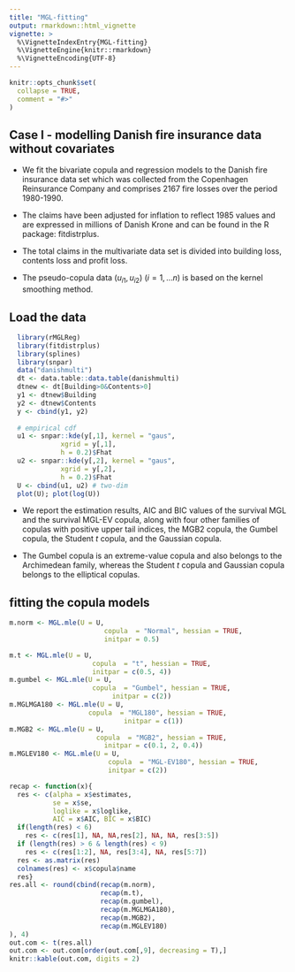 ```yaml
---
title: "MGL-fitting"
output: rmarkdown::html_vignette
vignette: >
  %\VignetteIndexEntry{MGL-fitting}
  %\VignetteEngine{knitr::rmarkdown}
  %\VignetteEncoding{UTF-8}
---
```


```r
knitr::opts_chunk$set(
  collapse = TRUE,
  comment = "#>"
)
```


## Case I - modelling Danish fire insurance data without covariates

- We fit the bivariate copula and  regression models to 
the Danish fire insurance data set which was
collected from the Copenhagen Reinsurance Company and comprises 2167 fire losses over the period 1980-1990.

- The claims have been adjusted for inflation to reflect 1985 values and are expressed in millions of Danish Krone and can be found in the R package: fitdistrplus.

- The total claims in the multivariate data set is divided into  building loss, contents loss and  profit loss.

- The pseudo-copula data $(u_{i1}, u_{i2})$ ($i=1,...n$) is based on the kernel smoothing method.


## Load the data


```r
  library(rMGLReg)
  library(fitdistrplus)
  library(splines)
  library(snpar)
  data("danishmulti")
  dt <- data.table::data.table(danishmulti)
  dtnew <- dt[Building>0&Contents>0]
  y1 <- dtnew$Building
  y2 <- dtnew$Contents
  y <- cbind(y1, y2)
  
  # empirical cdf
  u1 <- snpar::kde(y[,1], kernel = "gaus", 
             xgrid = y[,1],
             h = 0.2)$Fhat
  u2 <- snpar::kde(y[,2], kernel = "gaus", 
             xgrid = y[,2],
             h = 0.2)$Fhat
  U <- cbind(u1, u2) # two-dim 
  plot(U); plot(log(U))
```


- We report the estimation results, AIC and BIC values of the survival MGL and the survival MGL-EV copula, along with four other families of copulas with
positive upper tail indices,  the MGB2 copula,
the Gumbel copula,  the Student $t$ copula, and the Gaussian copula.

- The Gumbel copula is an extreme-value copula and also belongs to the
Archimedean family, whereas the Student $t$ copula and Gaussian copula belongs to the elliptical copulas.


## fitting the copula models


```r
m.norm <- MGL.mle(U = U,
                        copula  = "Normal", hessian = TRUE,
                        initpar = 0.5)

m.t <- MGL.mle(U = U,
                     copula  = "t", hessian = TRUE,
                     initpar = c(0.5, 4))
m.gumbel <- MGL.mle(U = U,
                     copula  = "Gumbel", hessian = TRUE,
                          initpar = c(2))
m.MGLMGA180 <- MGL.mle(U = U,
                    copula  = "MGL180", hessian = TRUE,
                             initpar = c(1))
m.MGB2 <- MGL.mle(U = U,
                      copula  = "MGB2", hessian = TRUE,
                        initpar = c(0.1, 2, 0.4))
m.MGLEV180 <- MGL.mle(U = U,
                         copula  = "MGL-EV180", hessian = TRUE,
                         initpar = c(2))


```
```r
recap <- function(x){
  res <- c(alpha = x$estimates,
           se = x$se,
           loglike = x$loglike,
           AIC = x$AIC, BIC = x$BIC)
  if(length(res) < 6)
    res <- c(res[1], NA, NA,res[2], NA, NA, res[3:5])
  if (length(res) > 6 & length(res) < 9)
    res <- c(res[1:2], NA, res[3:4], NA, res[5:7])
  res <- as.matrix(res)
  colnames(res) <- x$copula$name
  res}
res.all <- round(cbind(recap(m.norm),
                       recap(m.t),
                       recap(m.gumbel),
                       recap(m.MGLMGA180),
                       recap(m.MGB2),
                       recap(m.MGLEV180)
), 4)
out.com <- t(res.all)
out.com <- out.com[order(out.com[,9], decreasing = T),]
knitr::kable(out.com, digits = 2)

```



